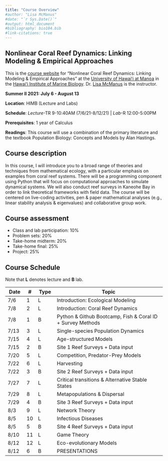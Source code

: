 ```yaml
---
title: "Course Overview"
#author: "Lisa McManus"
#date: "`r Sys.Date()`"
#output: html_document
#bibliography: bio104.bib
#link-citations: true
---
```


## Nonlinear Coral Reef Dynamics: Linking Modeling & Empirical Approaches

This is the [course website](https://lmcmanus47.github.io/course_syllabus) for "Nonlinear Coral Reef Dynamics: Linking Modeling & Empirical Approaches" at the [University of Hawaiʻi at Manoa](https://manoa.hawaii.edu) in the [Hawaiʻi Institute of Marine Biology ](http://www.himb.hawaii.edu). Dr. [Lisa McManus](https://lmcmanus47.github.io) is the instructor.

**Summer II 2021: July 6 - August 13**

**Location**: HIMB (Lecture and Labs)

**Schedule**: *Lecture*-TR 9-10:40AM (7/6/21-8/12/21) | *Lab*-R 12:00-5:00PM

**Prerequisites**: 1 year of Calculus

**Readings**: This course will use a combination of the primary literature and the textbook Population Biology: Concepts and Models by Alan Hastings.

## Course description

In this course, I will introduce you to a broad range of theories and techniques from mathematical ecology, with a particular emphasis on examples from coral reef systems. There will be a programming component using Python that will focus on computational approaches to simulate dynamical systems. We will also conduct reef surveys in Kaneohe Bay in order to link theoretical frameworks with field data. The course will be centered on live-coding activities, pen & paper mathematical analyses (e.g., linear stability analysis & eigenvalues) and collaborative group work. 

## Course assessment

* Class and lab participation: 10%
* Problem sets: 20%
* Take-home midterm: 20%
* Take-home final: 25%
* Project: 25%

## Course Schedule

Note that **L** denotes lecture and **B** lab.
<!--Week 1; n=26 students?; 8 small groups-->

| Date | # | Type | Topic       |
|------|---|------|-----------------------------------|
| 7/6 | 1 | L    | Introduction: Ecological Modeling | 
| 7/8 | 2 | L    | Introduction: Coral Reef Dynamics |
| 7/8 | 1 | B    | Python & Github Bootcamp, Fish & Coral ID + Survey Methods | 
| 7/13 | 3 | L    | Single-species Population Dynamics |
| 7/15 | 4 | L    | Age-structured Models | 
| 7/15 | 2 | B    | Site 1 Reef Surveys + Data input | 
| 7/20 | 5 | L    | Competition, Predator-Prey Models |
| 7/22 | 6 | L    | Harvesting |
| 7/22 | 3 | B    | Site 2 Reef Surveys + Data input |
| 7/27 | 7 | L    | Critical transitions & Alternative Stable States | 
| 7/29 | 8 | L    | Metapopulations & Dispersal |
| 7/29 | 4| B    | Site 3 Reef Surveys + Data input | 
| 8/3 | 9 | L    | Network Theory |
| 8/5 | 10 | L    | Infectious Diseases | 
| 8/5 | 5|  B   | Site 4 Reef Surveys + Data input |
| 8/10 | 11 | L    | Game Theory |
| 8/12 | 12 | L    | Eco-evolutionary Models |
| 8/12 | 6 | B    | PRESENTATIONS |
